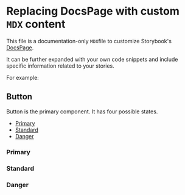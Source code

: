 <!-- Custom-MDX-Documentation.mdx -->

# Replacing DocsPage with custom `MDX` content

This file is a documentation-only `MDX`file to customize Storybook's [DocsPage](https://storybook.js.org/docs/react/writing-docs/docs-page#replacing-docspage).

It can be further expanded with your own code snippets and include specific information related to your stories.

For example:


## Button

Button is the primary component. It has four possible states.

- [Primary](#primary)
- [Standard](#standard)
- [Danger](#danger)

### Primary

<Story id='button--primary' />

### Standard

<Story id='button--standard' />

### Danger

<Story id='button--danger' />
